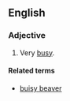 ==English==

===Adjective===
{{head|en|adjective|head=([[as]]) [[busy]] as a [[beaver]]}}

# {{lb|en|simile}} Very [[busy]].

====Related terms====
* [[buisy beaver]]